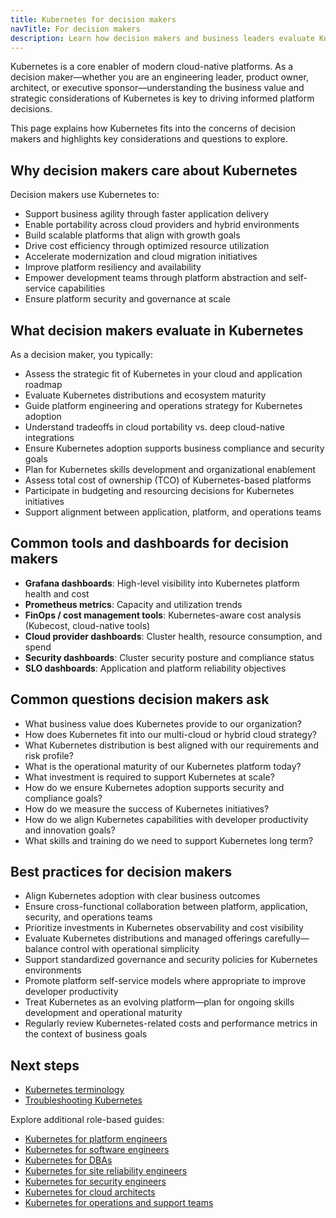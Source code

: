 ```yaml
---
title: Kubernetes for decision makers
navTitle: For decision makers
description: Learn how decision makers and business leaders evaluate Kubernetes and its role in modern cloud-native strategies.
---
```


Kubernetes is a core enabler of modern cloud-native platforms. As a decision maker—whether you are an engineering leader, product owner, architect, or executive sponsor—understanding the business value and strategic considerations of Kubernetes is key to driving informed platform decisions.

This page explains how Kubernetes fits into the concerns of decision makers and highlights key considerations and questions to explore.

## Why decision makers care about Kubernetes

Decision makers use Kubernetes to:

-   Support business agility through faster application delivery
-   Enable portability across cloud providers and hybrid environments
-   Build scalable platforms that align with growth goals
-   Drive cost efficiency through optimized resource utilization
-   Accelerate modernization and cloud migration initiatives
-   Improve platform resiliency and availability
-   Empower development teams through platform abstraction and self-service capabilities
-   Ensure platform security and governance at scale

## What decision makers evaluate in Kubernetes

As a decision maker, you typically:

-   Assess the strategic fit of Kubernetes in your cloud and application roadmap
-   Evaluate Kubernetes distributions and ecosystem maturity
-   Guide platform engineering and operations strategy for Kubernetes adoption
-   Understand tradeoffs in cloud portability vs. deep cloud-native integrations
-   Ensure Kubernetes adoption supports business compliance and security goals
-   Plan for Kubernetes skills development and organizational enablement
-   Assess total cost of ownership (TCO) of Kubernetes-based platforms
-   Participate in budgeting and resourcing decisions for Kubernetes initiatives
-   Support alignment between application, platform, and operations teams

## Common tools and dashboards for decision makers

-   **Grafana dashboards**: High-level visibility into Kubernetes platform health and cost
-   **Prometheus metrics**: Capacity and utilization trends
-   **FinOps / cost management tools**: Kubernetes-aware cost analysis (Kubecost, cloud-native tools)
-   **Cloud provider dashboards**: Cluster health, resource consumption, and spend
-   **Security dashboards**: Cluster security posture and compliance status
-   **SLO dashboards**: Application and platform reliability objectives

## Common questions decision makers ask

-   What business value does Kubernetes provide to our organization?
-   How does Kubernetes fit into our multi-cloud or hybrid cloud strategy?
-   What Kubernetes distribution is best aligned with our requirements and risk profile?
-   What is the operational maturity of our Kubernetes platform today?
-   What investment is required to support Kubernetes at scale?
-   How do we ensure Kubernetes adoption supports security and compliance goals?
-   How do we measure the success of Kubernetes initiatives?
-   How do we align Kubernetes capabilities with developer productivity and innovation goals?
-   What skills and training do we need to support Kubernetes long term?

## Best practices for decision makers

-   Align Kubernetes adoption with clear business outcomes
-   Ensure cross-functional collaboration between platform, application, security, and operations teams
-   Prioritize investments in Kubernetes observability and cost visibility
-   Evaluate Kubernetes distributions and managed offerings carefully—balance control with operational simplicity
-   Support standardized governance and security policies for Kubernetes environments
-   Promote platform self-service models where appropriate to improve developer productivity
-   Treat Kubernetes as an evolving platform—plan for ongoing skills development and operational maturity
-   Regularly review Kubernetes-related costs and performance metrics in the context of business goals

## Next steps

-   [Kubernetes terminology](/portal/kubernetes/learn/explained/terminology)
-   [Troubleshooting Kubernetes](/portal/kubernetes/learn/how-to/troubleshooting-on-kubernetes/)

Explore additional role-based guides:

-   [Kubernetes for platform engineers](./platform-engineers)
-   [Kubernetes for software engineers](./software-engineers)
-   [Kubernetes for DBAs](./dbas)
-   [Kubernetes for site reliability engineers](./sres)
-   [Kubernetes for security engineers](./security-engineers)
-   [Kubernetes for cloud architects](./cloud-architects)
-   [Kubernetes for operations and support teams](./operations-support)
